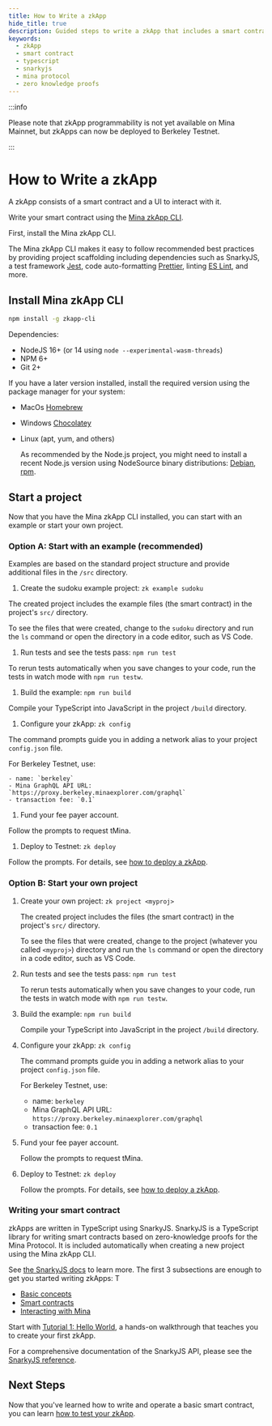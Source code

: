 ```yaml
---
title: How to Write a zkApp
hide_title: true
description: Guided steps to write a zkApp that includes a smart contract and a UI. Create a smart contract with SnarkyJS for Mina Protocol.
keywords:
  - zkApp
  - smart contract
  - typescript
  - snarkyjs
  - mina protocol
  - zero knowledge proofs
---
```


:::info

Please note that zkApp programmability is not yet available on Mina Mainnet, but
zkApps can now be deployed to Berkeley Testnet.

:::

# How to Write a zkApp

A zkApp consists of a smart contract and a UI to interact with it. 

Write your smart contract using the [Mina zkApp CLI](https://www.npmjs.com/package/zkapp-cli/). 

First, install the Mina zkApp CLI.

The Mina zkApp CLI makes it easy to follow recommended best practices by providing project scaffolding including dependencies such as SnarkyJS, a test framework [Jest](https://jestjs.io/), code auto-formatting [Prettier](https://prettier.io/
), linting [ES Lint](https://eslint.org/), and more.

## Install Mina zkApp CLI

```sh
npm install -g zkapp-cli
```

Dependencies:

- NodeJS 16+ (or 14 using `node --experimental-wasm-threads`)
- NPM 6+
- Git 2+

If you have a later version installed, install the required version using the package manager for your system: 

- MacOs [Homebrew](https://brew.sh/)

- Windows [Chocolatey](https://chocolatey.org/)

- Linux (apt, yum, and others)

    As recommended by the Node.js project, you might need to install a recent Node.js version using NodeSource binary distributions: [Debian](https://github.com/nodesource/distributions#debinstall), [rpm](https://github.com/nodesource/distributions#rpminstall).

## Start a project

Now that you have the Mina zkApp CLI installed, you can start with an example or start your own project.

### Option A: Start with an example (recommended)

Examples are based on the standard project structure and provide additional files in the `/src` directory.

1. Create the sudoku example project: `zk example sudoku`

  The created project includes the example files (the smart contract) in the project's `src/` directory. 
  
  To see the files that were created, change to the `sudoku` directory and run the `ls` command or open the directory in a code editor, such as VS Code.

1. Run tests and see the tests pass: `npm run test`  
  
  To rerun tests automatically when you save changes to your code, run the tests in watch mode with `npm run testw`.

1. Build the example: `npm run build`

  Compile your TypeScript into JavaScript in the project `/build` directory.

1. Configure your zkApp: `zk config`

  The command prompts guide you in adding a network alias to your project `config.json` file. 
  
  For Berkeley Testnet, use:
  
    - name: `berkeley`
    - Mina GraphQL API URL: `https://proxy.berkeley.minaexplorer.com/graphql`
    - transaction fee: `0.1`

1. Fund your fee payer account.

  Follow the prompts to request tMina. 

1. Deploy to Testnet: `zk deploy`

  Follow the prompts. For details, see [how to deploy a zkApp](how-to-deploy-a-zkapp).

### Option B: Start your own project

1. Create your own project: `zk project <myproj>`

    The created project includes the files (the smart contract) in the project's `src/` directory. 

    To see the files that were created, change to the project (whatever you called `<myproj>`) directory and run the `ls` command or open the directory in a code editor, such as VS Code.

1. Run tests and see the tests pass: `npm run test`  
  
    To rerun tests automatically when you save changes to your code, run the tests in watch mode with `npm run testw`.

1. Build the example: `npm run build`

    Compile your TypeScript into JavaScript in the project `/build` directory.

1. Configure your zkApp: `zk config`

    The command prompts guide you in adding a network alias to your project `config.json` file. 

    For Berkeley Testnet, use:

    - name: `berkeley`
    - Mina GraphQL API URL: `https://proxy.berkeley.minaexplorer.com/graphql`
    - transaction fee: `0.1`

1. Fund your fee payer account.

    Follow the prompts to request tMina. 

1. Deploy to Testnet: `zk deploy`

    Follow the prompts. For details, see [how to deploy a zkApp](how-to-deploy-a-zkapp).

### Writing your smart contract

zkApps are written in TypeScript using SnarkyJS. SnarkyJS is a TypeScript library for writing smart contracts based on zero-knowledge proofs for the Mina Protocol. It is included automatically when creating a new project using the Mina zkApp CLI.

See [the SnarkyJS docs](snarkyjs) to learn more. The first 3 subsections are enough to get you started writing zkApps:
T
- [Basic concepts](./snarkyjs/basic-concepts)
- [Smart contracts](./snarkyjs/smart-contracts)
- [Interacting with Mina](./snarkyjs/interact-with-mina)

Start with [Tutorial 1: Hello World](./tutorials/hello-world), a hands-on walkthrough that teaches you to create your first zkApp.

For a comprehensive documentation of the SnarkyJS API, please see the [SnarkyJS reference](snarkyjs-reference).

## Next Steps

Now that you've learned how to write and operate a basic smart contract, you can learn [how to test your zkApp](how-to-test-a-zkapp).
